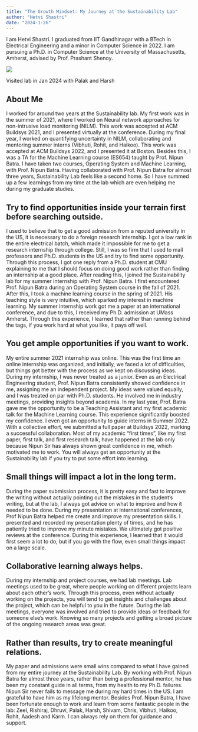 ```yaml
---
title: "The Growth Mindset: My Journey at the Sustainability Lab"
author: "Hetvi Shastri"
date: "2024-1-26"
---
```


I am Hetvi Shastri. I graduated from IIT Gandhinagar with a BTech in Electrical Engineering and a minor in Computer Science in 2022. I am pursuing a Ph.D. in Computer Science at the University of Massachusetts, Amherst, advised by Prof. Prashant Shenoy.

![](../images/experiences/hetvi.jpg)

Visited lab in Jan 2024 with Palak and Harsh

## About Me

I worked for around two years at the Sustainability lab. My first work was in the summer of 2021, where I worked on Neural network approaches for non-intrusive load monitoring (NILM). This work was accepted at ACM Buildsys 2021, and I presented virtually at the conference. During my final year, I worked on quantifying uncertainty in NILM, collaborating and mentoring summer interns (Vibhuti, Rohit, and Haikoo). This work was accepted at ACM Buildsys 2022, and I presented it at Boston. Besides this, I was a TA for the Machine Learning course (ES654) taught by Prof. Nipun Batra. I have taken two courses, Operating System and Machine Learning, with Prof. Nipun Batra. Having collaborated with Prof. Nipun Batra for almost three years, Sustainability Lab feels like a second home. So I have summed up a few learnings from my time at the lab which are even helping me during my graduate studies.

## Try to find opportunities inside your terrain first before searching outside.

I used to believe that to get a good admission from a reputed university in the US, it is necessary to do a foreign research internship. I got a low rank in the entire electrical batch, which made it impossible for me to get a research internship through college. Still, I was so firm that I used to mail professors and Ph.D. students in the US and try to find some opportunity. Through this process, I got one reply from a Ph.D. student at CMU explaining to me that I should focus on doing good work rather than finding an internship at a good place. After reading this, I joined the Sustainability lab for my summer internship with Prof. Nipun Batra. I first encountered Prof. Nipun Batra during an Operating System course in the fall of 2021. After this, I took a machine learning course in the spring of 2021. His teaching style is very intuitive, which sparked my interest in machine learning. My summer internship work got me a paper at an international conference, and due to this, I received my Ph.D. admission at UMass Amherst. Through this experience, I learned that rather than running behind the tags, if you work hard at what you like, it pays off well.

## You get ample opportunities if you want to work.

My entire summer 2021 internship was online. This was the first time an online internship was organized, and initially, we faced a lot of difficulties, but things got better with the process as we kept on discussing ideas. During my internship, I was never treated as a junior. Even as an Electrical Engineering student, Prof. Nipun Batra consistently showed confidence in me, assigning me an independent project. My ideas were valued equally, and I was treated on par with Ph.D. students. He involved me in industry meetings, providing insights beyond academia. In my last year, Prof. Batra gave me the opportunity to be a Teaching Assistant and my first academic talk for the Machine Learning course. This experience significantly boosted my confidence. I even got an opportunity to guide interns in Summer 2022. With a collective effort, we submitted a full paper at Buildsys 2022, marking a successful collaboration. Most of my academic "first times", like my first paper, first talk, and first research talk, have happened at the lab only because Nipun Sir has always shown great confidence in me, which motivated me to work. You will always get an opportunity at the Sustainability lab if you try to put some effort into learning.

## Small things will impact a lot in the long term.

During the paper submission process, it is pretty easy and fast to improve the writing without actually pointing out the mistakes in the student's writing, but at the lab, I always got advice on what to improve and how it needed to be done. During my presentation at international conferences, Prof Nipun Batra helped me create and improve my presentation skills. I presented and recorded my presentation plenty of times, and he has patiently tried to improve my minute mistakes. We ultimately got positive reviews at the conference. During this experience, I learned that it would first seem a lot to do, but if you go with the flow, even small things impact on a large scale.

## Collaborative learning always helps.

During my internship and project courses, we had lab meetings. Lab meetings used to be great, where people working on different projects learn about each other's work. Through this process, even without actually working on the projects, you will tend to get insights and challenges about the project, which can be helpful to you in the future. During the lab meetings, everyone was involved and tried to provide ideas or feedback for someone else's work. Knowing so many projects and getting a broad picture of the ongoing research areas was great.

## Rather than results, try to create meaningful relations.

My paper and admissions were small wins compared to what I have gained from my entire journey at the Sustainability Lab. By working with Prof. Nipun Batra for almost three years, rather than being a professional mentor, he has been my constant guide in all terms, from my health to my Ph.D. failures. Nipun Sir never fails to message me during my hard times in the US. I am grateful to have him as my lifelong mentor. Besides Prof. Nipun Batra, I have been fortunate enough to work and learn from some fantastic people in the lab: Zeel, Rishiraj, Dhruvi, Palak, Harsh, Shivam, Chris, Vibhuti, Haikoo, Rohit, Aadesh and Karm. I can always rely on them for guidance and support.
